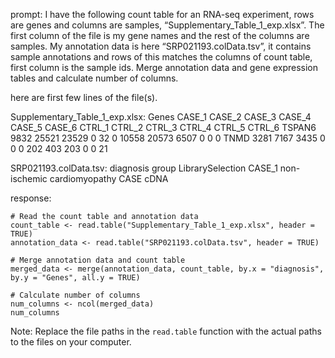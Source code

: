 prompt:
I have the following count table for an RNA-seq experiment, rows are genes and columns are samples, "Supplementary_Table_1_exp.xlsx". The first column of the file is my gene names and the rest of the columns are samples. My annotation data is here  "SRP021193.colData.tsv", it contains sample annotations and rows of this matches the columns of count table, first column is the sample ids. Merge annotation data and gene expression tables and calculate number of columns.

here are first few lines of the file(s).

Supplementary_Table_1_exp.xlsx:
Genes	CASE_1	CASE_2	CASE_3	CASE_4	CASE_5	CASE_6	CTRL_1	CTRL_2	CTRL_3	CTRL_4	CTRL_5	CTRL_6
TSPAN6	9832	25521	23529	0	32	0	10558	20573	6507	0	0	 0
TNMD	3281	 7167	 3435	0	 0	0	  202	  403	 203	0	0	21


SRP021193.colData.tsv:
diagnosis	group	LibrarySelection
CASE_1	non-ischemic cardiomyopathy	CASE	cDNA


response:
```
# Read the count table and annotation data
count_table <- read.table("Supplementary_Table_1_exp.xlsx", header = TRUE)
annotation_data <- read.table("SRP021193.colData.tsv", header = TRUE)

# Merge annotation data and count table
merged_data <- merge(annotation_data, count_table, by.x = "diagnosis", by.y = "Genes", all.y = TRUE)

# Calculate number of columns
num_columns <- ncol(merged_data)
num_columns
```
Note: Replace the file paths in the `read.table` function with the actual paths to the files on your computer.
